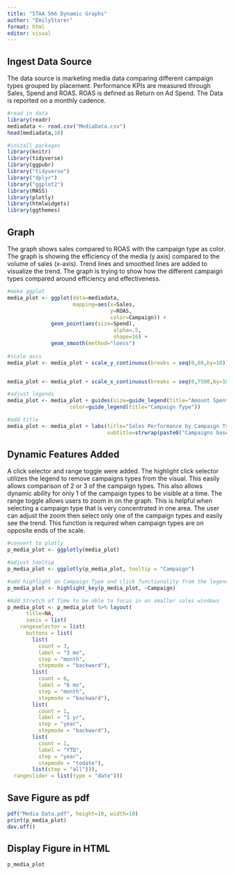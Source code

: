```yaml
---
title: "STAA 566 Dynamic Graphs"
author: "EmilyStarer"
format: html
editor: visual
---
```


## Ingest Data Source

The data source is marketing media data comparing different campaign types grouped by placement. Performance KPIs are measured through Sales, Spend and ROAS. ROAS is defined as Return on Ad Spend. The Data is reported on a monthly cadence.

```r
#read in data
library(readr)
mediadata <- read.csv("MediaData.csv")
head(mediadata,10)

```

```r
#install packages 
library(knitr)
library(tidyverse)
library(ggpubr)
library("tidyverse")
library("dplyr")
library("ggplot2")
library(MASS)
library(plotly)
library(htmlwidgets)
library(ggthemes)
```

## Graph

The graph shows sales compared to ROAS with the campaign type as color. The graph is showing the efficiency of the media (y axis) compared to the volume of sales (x-axis). Trend lines and smoothed lines are added to visualize the trend. The graph is trying to show how the different campaign types compared around efficiency and effectiveness.

```r
#make ggplot
media_plot <- ggplot(data=mediadata,
                     mapping=aes(x=Sales,
                                 y=ROAS,
                                 color=Campaign)) + 
              geom_point(aes(size=Spend),
                                  alpha=.5,
                                  shape=16) +
              geom_smooth(method="loess")
                     
#scale axis
media_plot <- media_plot + scale_y_continuous(breaks = seq(0,60,by=10))


media_plot <- media_plot + scale_x_continuous(breaks = seq(0,7500,by=1000))

#adjust legends
media_plot <- media_plot + guides(size=guide_legend(title="Amount Spent"),
                    color=guide_legend(title="Campaign Type"))

#add title
media_plot <- media_plot + labs(title="Sales Performance by Campaign Type",
                                subtitle=strwrap(paste0("Campaigns based on targeting criteria and placement. Return on Ad Spend calculated as Sales / Media Spend.")))
```

## Dynamic Features Added

A click selector and range toggle were added. The highlight click selector utilizes the legend to remove campaigns types from the visual. This easily allows comparison of 2 or 3 of the campaign types. This also allows dynamic ability for only 1 of the campaign types to be visible at a time. The range toggle allows users to zoom in on the graph. This is helpful when selecting a campaign type that is very concentrated in one area. The user can adjust the zoom then select only one of the campaign types and easily see the trend. This function is required when campaign types are on opposite ends of the scale.

```r
#convert to plotly
p_media_plot <- ggplotly(media_plot)

#adjust tooltip
p_media_plot <- ggplotly(p_media_plot, tooltip = "Campaign")

#add highlight on Campaign Type and click functionality from the legend  
p_media_plot <- highlight_key(p_media_plot, ~Campaign)

#Add Stretch of Time to be able to focus in on smaller sales windows 
p_media_plot <- p_media_plot %>% layout(
      title=NA,
      xaxis = list(
    rangeselector = list(
      buttons = list(
        list(
          count = 3,
          label = "3 mo",
          step = "month",
          stepmode = "backward"),
        list(
          count = 6,
          label = "6 mo",
          step = "month",
          stepmode = "backward"),
        list(
          count = 1,
          label = "1 yr",
          step = "year",
          stepmode = "backward"),
        list(
          count = 1,
          label = "YTD",
          step = "year",
          stepmode = "todate"),
        list(step = "all"))),
  rangeslider = list(type = "date")))
```

## Save Figure as pdf

```r
pdf("Media Data.pdf", height=10, width=10)
print(p_media_plot)
dev.off()
```

## Display Figure in HTML

```r
p_media_plot
```
